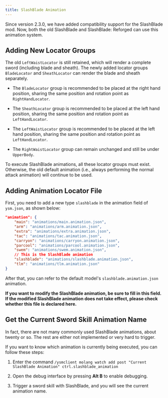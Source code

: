 ```yaml
---
title: SlashBlade Animation
---
```



<Aside>

Since version 2.3.0, we have added compatibility support for the SlashBlade
mod. Now, both the old SlashBlade and SlashBlade: Reforged can use this
animation system.

</Aside>

## Adding New Locator Groups

The old `LeftWaistLocator` is still retained, which will render a complete sword (including blade and sheath). The newly added locator groups `BladeLocator` and `SheathLocator` can render the blade and sheath separately.

<Aside>

- The `BladeLocator` group is recommended to be placed at the right hand position, sharing the same position and rotation point as `RightHandLocator`.

- The `SheathLocator` group is recommended to be placed at the left hand position, sharing the same position and rotation point as `LeftHandLocator`.

- The `LeftWaistLocator` group is recommended to be placed at the left hand position, sharing the same position and rotation point as `LeftHandLocator`.

- The `RightWaistLocator` group can remain unchanged and still be under `UpperBody`.

</Aside>

To execute SlashBlade animations, all these locator groups must exist. Otherwise, the old default animation (i.e., always performing the normal attack animation) will continue to be used.

## Adding Animation Locator File

First, you need to add a new type `slashblade` in the animation field of `ysm.json`, as shown below:

```json {10}
"animation": {
    "main": "animations/main.animation.json",
    "arm": "animations/arm.animation.json",
    "extra": "animations/extra.animation.json",
    "tac": "animations/tac.animation.json",
    "carryon": "animations/carryon.animation.json",
    "parcool": "animations/parcool.animation.json",
    "swem": "animations/swem.animation.json",
    // This is the SlashBlade animation
    "slashblade": "animations/slashblade.animation.json",
    "tlm": "animations/tlm.animation.json"
}
```

After that, you can refer to the default model's `slashblade.animation.json` animation.

<Aside>

**If you want to modify the SlashBlade animation, be sure to fill in this
field. If the modified SlashBlade animation does not take effect, please check
whether this file is declared here.**

</Aside>

## Get the Current Sword Skill Animation Name

In fact, there are not many commonly used SlashBlade animations, about twenty or so. The rest are either not implemented or very hard to trigger.

If you want to know which animation is currently being executed, you can follow these steps:

<Steps>

1. Enter the command `/ysmclient molang watch add post "Current SlashBlade Animation" ctrl.slashblade_animation`

2. Open the debug interface by pressing **Alt B** to enable debugging.

3. Trigger a sword skill with SlashBlade, and you will see the current animation name.

</Steps>
